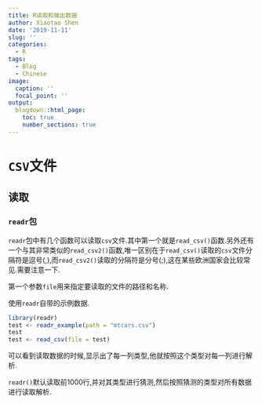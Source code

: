 ```yaml
---
title: R读取和输出数据
author: Xiaotao Shen
date: '2019-11-11'
slug: ''
categories:
  - R
tags:
  - Blog
  - Chinese
image:
  caption: ''
  focal_point: ''
output:
  blogdown::html_page:
    toc: true
    number_sections: true
---
```


# `CSV`文件

## 读取

### `readr`包

`readr`包中有几个函数可以读取`csv`文件.其中第一个就是`read_csv()`函数.另外还有一个与其非常类似的`read_csv2()`函数,唯一区别在于`read_csv()`读取的`csv`文件分隔符是逗号(,),而`read_csv2()`读取的分隔符是分号(;),这在某些欧洲国家会比较常见.需要注意一下.

第一个参数`file`用来指定要读取的文件的路径和名称.

使用`readr`自带的示例数据.

```r
library(readr)
test <- readr_example(path = "mtcars.csv")
test
test <- read_csv(file = test)
```

可以看到读取数据的时候,显示出了每一列类型,他就按照这个类型对每一列进行解析.

`readr()`默认读取前1000行,并对其类型进行猜测,然后按照猜测的类型对所有数据进行读取解析.


